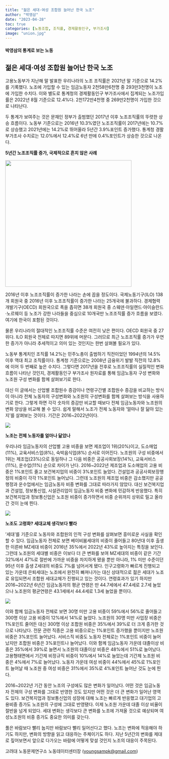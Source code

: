 ```yaml
---
title: "젊은 세대·여성 조합원 늘어난 한국 노조"
author: "박영삼"
date: "2023-04-28"
toc: true
categories: [노동조합, 조직률, 경제활동인구, 부가조사]
image: "union.jpg"
---
```


#### 박영삼의 통계로 보는 노동

## 젊은 세대·여성 조합원 늘어난 한국 노조

고용노동부가 지난해 말 발표한 우리나라의 노조 조직률은 2021년 말 기준으로 14.2%를 기록했다. 노조에 가입할 수 있는 임금노동자 2천58만6천명 중 293만3천명이 노조에 가입한 수치다. 이와 별도로 통계청의 경제활동인구 부가조사에서 집계되는 노조가입률은 2022년 8월 기준으로 12.4%다. 2천172만4천명 중 269만2천명이 가입한 것으로 나타난다.

두 통계가 보여주는 것은 문재인 정부가 출범했던 2017년 이후 노조조직률의 뚜렷한 상승 흐름이다. 노동부 기준으로는 2016년 10.3%였던 노조조직률이 2017년에는 10.7%로 상승했고 2021년에는 14.2%로 뛰어올라 5년간 3.9%포인트 증가했다. 통계청 경활부가조사 수치로는 12.0%에서 12.4%로 6년 만에 0.4%포인트가 상승한 것으로 나온다.

**5년간 노조조직률 증가, 국제적으로 흔치 않은 사례**

![](union_ilo.jpg){.img-float-right width="400"}

2016년 이후 노조조직률이 증가한 나라는 손에 꼽을 정도이다. 국제노동기구(ILO) 138개 회원국 중 2016년 이후 노조조직률이 증가한 나라는 25개국에 불과하다. 경제협력개발기구(OECD) 회원국으로 폭을 좁히면 38개 회원국 중 스웨덴·아일랜드·아이슬란드·노르웨이 등 노조가 강한 나라들을 중심으로 10개국만 노조조직률 증가 흐름을 보였다. 여기에 한국이 포함된 것이다.

물론 우리나라의 절대적인 노조조직률 수준은 여전히 낮은 편이다. OECD 회원국 중 27위다. ILO 회원국 전체로 따지면 89위에 머문다. 그러므로 최근 노조조직률 증가가 우연한 증가가 아니라 추세적이고 의미 있는 것인지는 한번 살펴볼 필요가 있다.

노동부 통계치인 조직률 14.2%는 민주노총이 출범하기 직전이었던 1994년의 14.5% 이후 역대 최고 조직률이다. 통계청 기준으로는 2008년 금융위기 발발 직전의 12.8%에 이어 두 번째로 높은 수치다. 그렇다면 2017년을 전후로 노조조직률의 실질적인 변화 흐름이 나타난 것인지, 경제활동인구 부가조사 원자료를 통해 임금노동자 구성 변화와 노조원 구성 변화를 함께 살펴보기로 한다. 

대신 이 글에서는 산업별 조합원수 증감이나 연령구간별 조합원수 증감을 비교하는 방식이 아니라 전체 노동자의 구성변화와 노조원의 구성변화를 함께 살펴보는 방식을 사용하기로 한다. 그렇게 하면 각각 숫자의 증감만 비교할 때보다 전체 임금노동자와 노조원의 변화 양상을 비교해 볼 수 있다. 쉽게 말해서 노조가 전체 노동자와 ‘얼마나 잘 닮아 있는지’를 살펴보는 것이다. 기간은 2016\~2022년이다.

![](union_country.jpg){fig-align="center"}

**노조는 전체 노동자를 얼마나 닮았나**

우리나라 임금노동자의 산업별 고용 비중을 보면 제조업이 1위(20%)이고, 도소매업(11%), 교육서비스업(8%), 숙박음식업(8%) 순서로 이어진다. 노조원의 구성 비중에서 1위는 제조업(23%)으로 동일하나 그 다음 비중은 공공사회보장(14%), 교육서비스(11%), 운수업(11%) 순으로 차이가 난다. 2016\~2022년 제조업과 도소매업의 고용 비중은 1%포인트 줄고 보건복지업의 비중이 3%포인트 늘었다. 건설업과 공공사회보장행정의 비중이 각각 1%포인트 늘어났다. 그런데 노조원의 제조업 비중은 감소했지만 공공행정과 운수업에서는 임금노동자 비중 변화를 그대로 따라가지 않았다. 대신 보건복지업과 건설업, 정보통신업, 시설관리업이 임금노동자 비중 변화에 민감하게 반응했다. 특히 보건복지업과 정보통신업은 노조원 비중이 증가하면서 비중 순위까지 상위로 밀고 올라간 것이 눈에 띈다.

![](union_ind.jpg){fig-align="center"}

**노조도 고령화? 세대교체 생각보다 빨라**

‘세대’를 기준으로 노동자와 조합원의 인적 구성 변화를 살펴보면 흥미로운 사실을 확인할 수 있다. 임금노동자 전체로 보면 베이비붐세대의 비중이 줄어들고 80년대 이후 출생한 이른바 MZ세대 비중이 2016년 35%에서 2022년 43%로 높아지는 특징을 보인다. 그런데 노조원의 세대별 비중은 이보다 더 큰 변화를 보여 MZ세대의 비중이 같은 기간 32%에서 47%로 절반에 가까운 비중을 차지하게 됐을 뿐만 아니라, 1% 미만 수준이던 95년 이후 출생 Z세대의 비중도 7%를 넘어서게 됐다. 인구고령화가 빠르게 진행되고 있는 가운데 은퇴세대는 노조에서 완전히 빠져나가는 대신 상대적으로 젊은 세대가 노조로 유입되면서 조합원 세대교체가 진행되고 있는 것이다. 연령효과가 있기 하지만 2016\~2022년 6년간 임금노동자의 평균 연령은 만 44.7세에서 47.4세로 2.7세 늘었으나 노조원의 평균연령은 43.1세에서 44.4세로 1.3세 늘었을 뿐이다.

![](union_gen.jpg){fig-align="center"}

이와 함께 임금노동자 전체로 보면 30명 미만 고용 비중이 59%에서 56%로 줄어들고 300명 이상 고용 비중이 12%에서 14%로 늘었다. 노조원의 30명 미만 사업장 비중은 1%포인트 줄어든 대신 300명 이상 조합원 비중은 35%에서 39%로 더 크게 증가한 것으로 나타났다. 전문 관련 직종은 고용 비중으로는 1%포인트 증가했을 뿐이지만 노조원 비중은 3%포인트 늘어났다. 서비스직 비중도 노동자 전체로는 1%포인트 비중이 늘어났지만 조합원 비중은 3%포인트나 늘어났다. 이와 함께 임금노동자 가운데 대졸이상 비중은 35%에서 39%로 늘면서 노조원의 대졸이상 비중은 48%에서 51%로 늘어났다. 고용형태면에서 기간제 비정규직 비중이 10%에서 14%로 늘었는데 기간제 노조원 비중은 4%에서 7%로 늘어났다. 노동자 가운데 여성 비중이 44%에서 45%로 1%포인트 늘어날 때 노조원 중 여성 비중은 31%에서 35%로 4%포인트 늘어난 것도 눈에 띈다.

2016\~2022년 기간 동안 노조의 구성에도 많은 변화가 일어났다. 어떤 것은 임금노동자 전체의 구성 변화를 그대로 반영한 것도 있지만 어떤 것은 더 큰 변화가 일어난 영역도 있다. 보건복지업과 정보통신업의 성장에 대해 노조는 빠르게 반응했고 대기업의 고용비중 증가도 노조원의 구성에 그대로 반영됐다. 이제 노조원 가운데 대졸 이상 비율이 절반을 넘게 되었다. 세대 변화는 생각보다 큰 변화를 노조에 가져올 것으로 예상되며 여성노조원의 비중 증가도 중요한 의미를 갖는다.

풀은 바람보다 빨리 눕지만 바람보다 빨리 일어선다고 했다. 노조는 변화에 적응해야 하기도 하지만, 변화의 방향을 읽고 대응하는 주체이기도 하다. 지난 5년간의 변화를 제대로 짚어보면서 앞으로 다가오는 바람에 어떻게 맞설 것인지 노조의 대응이 주목된다.

고려대 노동문제연구소 노동데이터센터장 ([youngsampk\@gmail.com](youngsampk@gmail.com))\
